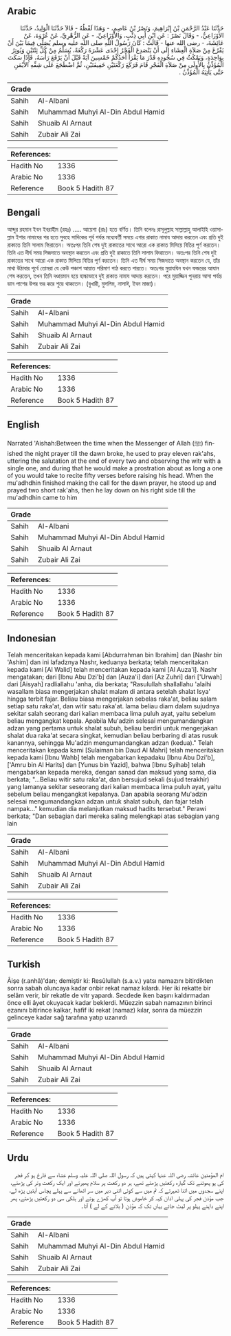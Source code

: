 ## Arabic


<div dir="rtl" lang="ar" style={{fontSize:'larger',backgroundColor:'#f8f9fa',padding:20}}>
حَدَّثَنَا عَبْدُ الرَّحْمَنِ بْنُ إِبْرَاهِيمَ، وَنَصْرُ بْنُ عَاصِمٍ، - وَهَذَا لَفْظُهُ - قَالاَ حَدَّثَنَا الْوَلِيدُ، حَدَّثَنَا الأَوْزَاعِيُّ، - وَقَالَ نَصْرٌ ‏:‏ عَنِ ابْنِ أَبِي ذِئْبٍ، وَالأَوْزَاعِيِّ، - عَنِ الزُّهْرِيِّ، عَنْ عُرْوَةَ، عَنْ عَائِشَةَ، - رضى الله عنها - قَالَتْ ‏:‏ كَانَ رَسُولُ اللَّهِ صلى الله عليه وسلم يُصَلِّي فِيمَا بَيْنَ أَنْ يَفْرُغَ مِنْ صَلاَةِ الْعِشَاءِ إِلَى أَنْ يَنْصَدِعَ الْفَجْرُ إِحْدَى عَشْرَةَ رَكْعَةً، يُسَلِّمُ مِنْ كُلِّ ثِنْتَيْنِ وَيُوتِرُ بِوَاحِدَةٍ، وَيَمْكُثُ فِي سُجُودِهِ قَدْرَ مَا يَقْرَأُ أَحَدُكُمْ خَمْسِينَ آيَةً قَبْلَ أَنْ يَرْفَعَ رَأْسَهُ، فَإِذَا سَكَتَ الْمُؤَذِّنُ بِالأُولَى مِنْ صَلاَةِ الْفَجْرِ قَامَ فَرَكَعَ رَكْعَتَيْنِ خَفِيفَتَيْنِ، ثُمَّ اضْطَجَعَ عَلَى شِقِّهِ الأَيْمَنِ حَتَّى يَأْتِيَهُ الْمُؤَذِّنُ ‏.‏
</div>
<div style={{backgroundColor:'#f8f9fa',padding:20, marginBottom: 10}}><table> <thead> <tr> <th>Grade</th> <th></th> </tr> </thead> <tbody> <tr><td>Sahih</td><td>Al-Albani</td></tr><tr><td>Sahih</td><td>Muhammad Muhyi Al-Din Abdul Hamid</td></tr><tr><td>Sahih</td><td>Shuaib Al Arnaut</td></tr><tr><td>Sahih</td><td>Zubair Ali Zai</td></tr></tbody></table><table> <thead> <tr> <th>References:</th> <th></th> </tr> </thead> <tbody><tr><td>Hadith No</td><td>1336</td></tr><tr><td>Arabic No</td><td>1336</td></tr><tr><td>Reference</td><td>Book 5 Hadith 87</td></tr></tbody></table></div>

## Bengali


<div dir="ltr" lang="bn" style={{fontSize:'larger',backgroundColor:'#f8f9fa',padding:20}}>
আব্দুর রহমান ইবন ইবরাহীম (রহঃ) ..... আয়েশা (রাঃ) হতে বর্ণিত। তিনি বলেনঃ রাসূলুল্লাহ সাল্লাল্লাহু আলাইহি ওয়াসাল্লাম ইশার নামাযের পর হতে সুবহে সাদিকের পূর্ব পর্যন্ত মধ্যেবর্তী সময়ে এগার রাকাত নামায আদায় করতেন এবং প্রতি দুই রাকাতে তিনি সালাম ফিরাতেন। অতঃপর তিনি শেষ দুই রাকাতের সাথে আরো এক রাকাত মিলিয়ে বিতির পূর্ণ করতেন। তিনি এত দীর্ঘ সময় সিজদাতে অবস্থান করতেন এবং প্রতি দুই রাকাতে তিনি সালাম ফিরাতেন। অতঃপর তিনি শেষ দুই রাকাতের সাথে আরো এক রাকাত মিলিয়ে বিতির পূর্ণ করতেন। তিনি এত দীর্ঘ সময় সিজদাতে অবস্থান করতেন যে, তাঁর মাথা উঠাবার পূর্বে তোমরা যে কেউ পঞ্চাশ আয়াত পরিমাণ পাঠ করতে পারতে। অতঃপর মুয়াযযিন যখন ফজরের আযান শেষ করতেন, তখন তিনি দণ্ডায়মান হয়ে হাল্কাভাবে দুই রাকাত নামায আদায় করতেন। পরে মুয়াজ্জিন পুনরায় আসা পর্যন্ত ডান পাশের উপর ভর করে শুয়ে থাকতেন। (বুখারী, মুসলিম, নাসাঈ, ইবন মাজা)।
</div>
<div style={{backgroundColor:'#f8f9fa',padding:20, marginBottom: 10}}><table> <thead> <tr> <th>Grade</th> <th></th> </tr> </thead> <tbody> <tr><td>Sahih</td><td>Al-Albani</td></tr><tr><td>Sahih</td><td>Muhammad Muhyi Al-Din Abdul Hamid</td></tr><tr><td>Sahih</td><td>Shuaib Al Arnaut</td></tr><tr><td>Sahih</td><td>Zubair Ali Zai</td></tr></tbody></table><table> <thead> <tr> <th>References:</th> <th></th> </tr> </thead> <tbody><tr><td>Hadith No</td><td>1336</td></tr><tr><td>Arabic No</td><td>1336</td></tr><tr><td>Reference</td><td>Book 5 Hadith 87</td></tr></tbody></table></div>

## English


<div dir="ltr" lang="en" style={{fontSize:'larger',backgroundColor:'#f8f9fa',padding:20}}>
Narrated 'Aishah:Between the time when the Messenger of Allah (ﷺ) finished the night prayer till the dawn broke, he used to pray eleven rak'ahs, uttering the salutation at the end of every two and observing the witr with a single one, and during that he would make a prostration about as long a one of you would take to recite fifty verses before raising his head. When the mu'adhdhin finished making the call for the dawn prayer, he stood up and prayed two short rak'ahs, then he lay down on his right side till the mu'adhdhin came to him
</div>
<div style={{backgroundColor:'#f8f9fa',padding:20, marginBottom: 10}}><table> <thead> <tr> <th>Grade</th> <th></th> </tr> </thead> <tbody> <tr><td>Sahih</td><td>Al-Albani</td></tr><tr><td>Sahih</td><td>Muhammad Muhyi Al-Din Abdul Hamid</td></tr><tr><td>Sahih</td><td>Shuaib Al Arnaut</td></tr><tr><td>Sahih</td><td>Zubair Ali Zai</td></tr></tbody></table><table> <thead> <tr> <th>References:</th> <th></th> </tr> </thead> <tbody><tr><td>Hadith No</td><td>1336</td></tr><tr><td>Arabic No</td><td>1336</td></tr><tr><td>Reference</td><td>Book 5 Hadith 87</td></tr></tbody></table></div>

## Indonesian


<div dir="ltr" lang="id" style={{fontSize:'larger',backgroundColor:'#f8f9fa',padding:20}}>
Telah menceritakan kepada kami [Abdurrahman bin Ibrahim] dan [Nashr bin 'Ashim] dan ini lafadznya Nashr, keduanya berkata; telah menceritakan kepada kami [Al Walid] telah menceritakan kepada kami [Al Auza'i]. Nashr mengatakan; dari [Ibnu Abu Dzi'b] dan [Auza'i] dari [Az Zuhri] dari ['Urwah] dari [Aisyah] radliallahu 'anha, dia berkata; "Rasulullah shallallahu 'alaihi wasallam biasa mengerjakan shalat malam di antara setelah shalat Isya' hingga terbit fajar. Beliau biasa mengerjakan sebelas raka'at, beliau salam setiap satu raka'at, dan witir satu raka'at. lama beliau diam dalam sujudnya sekitar salah seorang dari kalian membaca lima puluh ayat, yaitu sebelum beliau mengangkat kepala. Apabila Mu'adzin selesai mengumandangkan adzan yang pertama untuk shalat subuh, beliau berdiri untuk mengerjakan shalat dua raka'at secara singkat, kemudian beliau berbaring di atas rusuk kanannya, sehingga Mu'adzin mengumandangkan adzan (kedua)." Telah menceritakan kepada kami [Sulaiman bin Daud Al Mahri] telah menceritakan kepada kami [Ibnu Wahb] telah mengabarkan kepadaku [Ibnu Abu Dzi'b], ['Amru bin Al Harits] dan [Yunus bin Yazid], bahwa [Ibnu Syihab] telah mengabarkan kepada mereka, dengan sanad dan maksud yang sama, dia berkata; "…Beliau witir satu raka'at, dan bersujud sekali (sujud terakhir) yang lamanya sekitar seseorang dari kalian membaca lima puluh ayat, yaitu sebelum beliau mengangkat kepalanya. Dan apabila seorang Mu'adzin selesai mengumandangkan adzan untuk shalat subuh, dan fajar telah nampak…" kemudian dia melanjutkan maksud hadits tersebut." Perawi berkata; "Dan sebagian dari mereka saling melengkapi atas sebagian yang lain
</div>
<div style={{backgroundColor:'#f8f9fa',padding:20, marginBottom: 10}}><table> <thead> <tr> <th>Grade</th> <th></th> </tr> </thead> <tbody> <tr><td>Sahih</td><td>Al-Albani</td></tr><tr><td>Sahih</td><td>Muhammad Muhyi Al-Din Abdul Hamid</td></tr><tr><td>Sahih</td><td>Shuaib Al Arnaut</td></tr><tr><td>Sahih</td><td>Zubair Ali Zai</td></tr></tbody></table><table> <thead> <tr> <th>References:</th> <th></th> </tr> </thead> <tbody><tr><td>Hadith No</td><td>1336</td></tr><tr><td>Arabic No</td><td>1336</td></tr><tr><td>Reference</td><td>Book 5 Hadith 87</td></tr></tbody></table></div>

## Turkish


<div dir="ltr" lang="tr" style={{fontSize:'larger',backgroundColor:'#f8f9fa',padding:20}}>
Âişe (r.anhâ)'dan; demiştir ki: Resûlullah (s.a.v.) yatsı namazını bitirdikten sonra sabah oluncaya kadar onbir rekat namaz kılardı. Her iki rekatte bir selâm verir, bir rekatle de vitr yapardı. Secdede iken başını kaldırmadan önce elli âyet okuyacak kadar beklerdi. Müezzin sabah namazının birinci ezanını bitirince kalkar, hafif iki rekat (namaz) kılar, sonra da müezzin gelinceye kadar sağ tarafına yatıp uzanırdı
</div>
<div style={{backgroundColor:'#f8f9fa',padding:20, marginBottom: 10}}><table> <thead> <tr> <th>Grade</th> <th></th> </tr> </thead> <tbody> <tr><td>Sahih</td><td>Al-Albani</td></tr><tr><td>Sahih</td><td>Muhammad Muhyi Al-Din Abdul Hamid</td></tr><tr><td>Sahih</td><td>Shuaib Al Arnaut</td></tr><tr><td>Sahih</td><td>Zubair Ali Zai</td></tr></tbody></table><table> <thead> <tr> <th>References:</th> <th></th> </tr> </thead> <tbody><tr><td>Hadith No</td><td>1336</td></tr><tr><td>Arabic No</td><td>1336</td></tr><tr><td>Reference</td><td>Book 5 Hadith 87</td></tr></tbody></table></div>

## Urdu


<div dir="rtl" lang="ur" style={{fontSize:'larger',backgroundColor:'#f8f9fa',padding:20}}>
ام المؤمنین عائشہ رضی اللہ عنہا کہتی ہیں کہ رسول اللہ صلی اللہ علیہ وسلم عشاء سے فارغ ہو کر فجر کی پو پھوٹنے تک گیارہ رکعتیں پڑھتے تھے، ہر دو رکعت پر سلام پھیرتے اور ایک رکعت وتر کی پڑھتے، اپنے سجدوں میں اتنا ٹھہرتے کہ تم میں سے کوئی اتنی دیر میں سر اٹھانے سے پہلے پچاس آیتیں پڑھ لے، جب مؤذن فجر کی پہلی اذان کہہ کر خاموش ہوتا تو آپ کھڑے ہوتے اور ہلکی سی دو رکعتیں پڑھتے، پھر اپنے داہنے پہلو پر لیٹ جاتے یہاں تک کہ مؤذن ( بلانے کے لے ) آتا۔
</div>
<div style={{backgroundColor:'#f8f9fa',padding:20, marginBottom: 10}}><table> <thead> <tr> <th>Grade</th> <th></th> </tr> </thead> <tbody> <tr><td>Sahih</td><td>Al-Albani</td></tr><tr><td>Sahih</td><td>Muhammad Muhyi Al-Din Abdul Hamid</td></tr><tr><td>Sahih</td><td>Shuaib Al Arnaut</td></tr><tr><td>Sahih</td><td>Zubair Ali Zai</td></tr></tbody></table><table> <thead> <tr> <th>References:</th> <th></th> </tr> </thead> <tbody><tr><td>Hadith No</td><td>1336</td></tr><tr><td>Arabic No</td><td>1336</td></tr><tr><td>Reference</td><td>Book 5 Hadith 87</td></tr></tbody></table></div>